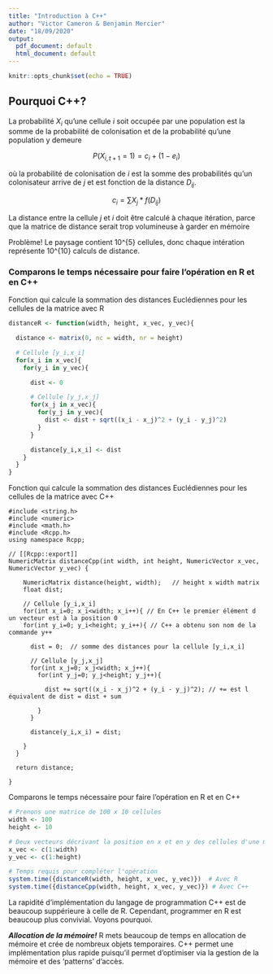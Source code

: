 ```yaml
---
title: "Introduction à C++"
author: "Victor Cameron & Benjamin Mercier"
date: "18/09/2020"
output:
  pdf_document: default
  html_document: default
---
```


```r
knitr::opts_chunk$set(echo = TRUE)
```

## Pourquoi C++?

La probabilité $X_i$ qu'une cellule $i$ soit occupée par une population est la somme de la probabilité de colonisation et de la probabilité qu'une population y demeure

$$P(X_{i,t+1} = 1) = c_i + (1 - e_i)$$

où la probabilité de colonisation de $i$ est la somme des probabilités qu'un colonisateur arrive de $j$ et est fonction de la distance $D_{ij}$.

$$c_i = \sum{X_j * f(D_{ij})}$$

La distance entre la cellule $j$ et $i$ doit être calculé à chaque itération, parce que la matrice de distance serait trop volumineuse à garder en mémoire

Problème! Le paysage contient 10^{5} cellules, donc chaque intération représente 10^{10} calculs de distance.

### Comparons le temps nécessaire pour faire l'opération en R et en C++

Fonction qui calcule la sommation des distances Euclédiennes pour les cellules de la matrice avec R

```r
distanceR <- function(width, height, x_vec, y_vec){

  distance <- matrix(0, nc = width, nr = height)

  # Cellule [y_i,x_i]
  for(x_i in x_vec){
    for(y_i in y_vec){

      dist <- 0

      # Cellule [y_j,x_j]
      for(x_j in x_vec){
        for(y_j in y_vec){
          dist <- dist + sqrt((x_i - x_j)^2 + (y_i - y_j)^2)
        }
      }

      distance[y_i,x_i] <- dist
    }
  }
}
```

Fonction qui calcule la sommation des distances Euclédiennes pour les cellules de la matrice avec C++

```Rcpp
#include <string.h>
#include <numeric>
#include <math.h>
#include <Rcpp.h>
using namespace Rcpp;

// [[Rcpp::export]]
NumericMatrix distanceCpp(int width, int height, NumericVector x_vec, NumericVector y_vec) {

    NumericMatrix distance(height, width);   // height x width matrix
    float dist;

    // Cellule [y_i,x_i]
    for(int x_i=0; x_i<width; x_i++){ // En C++ le premier élément d un vecteur est à la position 0
    for(int y_i=0; y_i<height; y_i++){ // C++ a obtenu son nom de la commande y++

      dist = 0;  // somme des distances pour la cellule [y_i,x_i]

      // Cellule [y_j,x_j]
      for(int x_j=0; x_j<width; x_j++){
        for(int y_j=0; y_j<height; y_j++){

          dist += sqrt((x_i - x_j)^2 + (y_i - y_j)^2); // += est l équivalent de dist = dist + sum

        }
      }

      distance(y_i,x_i) = dist;

    }
  }

  return distance;

}

```

Comparons le temps nécessaire pour faire l'opération en R et en C++

```r
# Prenons une matrice de 100 x 10 cellules
width <- 100
height <- 10

# Deux vecteurs décrivant la position en x et en y des cellules d'une matrice de 100x10 cellules
x_vec <- c(1:width)
y_vec <- c(1:height)

# Temps requis pour compléter l'opération
system.time({distanceR(width, height, x_vec, y_vec)})  # Avec R
system.time({distanceCpp(width, height, x_vec, y_vec)}) # Avec C++
```

La rapidité d'implémentation du langage de programmation C++ est de beaucoup suppérieure à celle de R. Cependant, programmer en R est beaucoup plus convivial. Voyons pourquoi.

***Allocation de la mémoire!***
R mets beaucoup de temps en allocation de mémoire et crée de nombreux objets temporaires.
C++ permet une implémentation plus rapide puisqu'il permet d'optimiser via la gestion de la mémoire et des 'patterns' d'accès.
